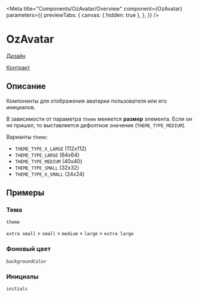 
<Meta title="Components/OzAvatar/Overview"
      component={OzAvatar}
      parameters={{
        previewTabs: {
          canvas: { hidden: true },
        },
      }}
/>

# OzAvatar

[Дизайн](https://www.figma.com/file/5wRcXp9iTj3OIUizKrozz9/BX-%D0%92%D0%B8%D0%B4%D0%B6%D0%B5%D1%82%D1%8B?node-id=129%3A544)

[Контракт](https://gitlab.ozon.ru/bx/contracts/-/tree/master/proto/atom/mobile/avatar#avatar-atom)

## Описание

Компоненты для отображения аватарки пользователя или его инициалов.

В зависимости от параметра `theme` меняется **размер** элемента.
Если он не пришел, то выставляется дефолтное значение (`THEME_TYPE_MEDIUM`).

Варианты `theme`:

- `THEME_TYPE_X_LARGE` (112х112)
- `THEME_TYPE_LARGE` (64х64)
- `THEME_TYPE_MEDIUM` (40х40)
- `THEME_TYPE_SMALL` (32х32)
- `THEME_TYPE_X_SMALL` (24х24)

## Примеры

### Тема

`theme`

`extra small` > `small` > `medium` > `large` > `extra large`

<Canvas>
  <Story id="components-ozavatar-stories--theme-x-small"/>
  <Story id="components-ozavatar-stories--theme-small"/>
  <Story id="components-ozavatar-stories--theme-medium"/>
  <Story id="components-ozavatar-stories--theme-large"/>
  <Story id="components-ozavatar-stories--theme-x-large"/>
</Canvas>

### Фоновый цвет

`backgroundColor`

<Canvas>
  <Story id="components-ozavatar-stories--background-color"/>
</Canvas>

### Инициалы

`initials`

<Canvas>
  <Story id="components-ozavatar-stories--initials"/>
</Canvas>

